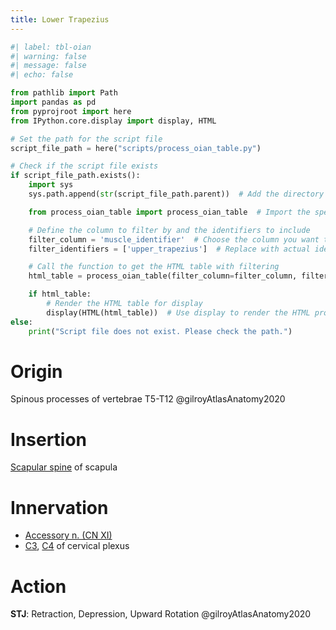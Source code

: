 ```yaml
---
title: Lower Trapezius
---
```



```python
#| label: tbl-oian
#| warning: false
#| message: false
#| echo: false

from pathlib import Path
import pandas as pd
from pyprojroot import here
from IPython.core.display import display, HTML

# Set the path for the script file
script_file_path = here("scripts/process_oian_table.py")

# Check if the script file exists
if script_file_path.exists():
    import sys
    sys.path.append(str(script_file_path.parent))  # Add the directory of the script to the system path

    from process_oian_table import process_oian_table  # Import the specific function

    # Define the column to filter by and the identifiers to include
    filter_column = 'muscle_identifier'  # Choose the column you want to filter by
    filter_identifiers = ['upper_trapezius']  # Replace with actual identifiers you want to include

    # Call the function to get the HTML table with filtering
    html_table = process_oian_table(filter_column=filter_column, filter_identifiers=filter_identifiers)

    if html_table:
        # Render the HTML table for display
        display(HTML(html_table))  # Use display to render the HTML properly
else:
    print("Script file does not exist. Please check the path.")

```

# Origin {#origin}

Spinous processes of vertebrae T5-T12 @gilroyAtlasAnatomy2020

# Insertion {#insertion}

[Scapular spine]({{< var ref-scapula-bone.scapular-spine >}}) of scapula

# Innervation {#innervation}

- [Accessory n. (CN XI)]({{< var ref-cn11.path >}})
- [C3]({{< var ref-nerve-root.c3 >}}), [C4]({{< var ref-nerve-root.c4 >}}) of cervical plexus

# Action {#action}

**STJ**: Retraction, Depression, Upward Rotation @gilroyAtlasAnatomy2020